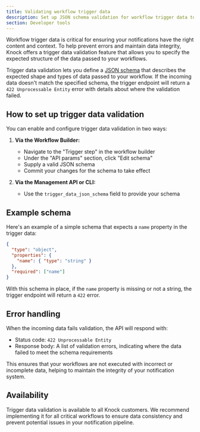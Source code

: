 ```yaml
---
title: Validating workflow trigger data
description: Set up JSON schema validation for workflow trigger data to ensure data integrity and prevent notification errors.
section: Developer tools
---
```


Workflow trigger data is critical for ensuring your notifications have the right content and context. To help prevent errors and maintain data integrity, Knock offers a trigger data validation feature that allows you to specify the expected structure of the data passed to your workflows.

Trigger data validation lets you define a <a href="https://json-schema.org/" target="_blank">JSON schema</a> that describes the expected shape and types of data passed to your workflow. If the incoming data doesn't match the specified schema, the trigger endpoint will return a `422 Unprocessable Entity` error with details about where the validation failed.

## How to set up trigger data validation

You can enable and configure trigger data validation in two ways:

1. **Via the Workflow Builder:**

   - Navigate to the "Trigger step" in the workflow builder
   - Under the "API params" section, click "Edit schema"
   - Supply a valid JSON schema
   - Commit your changes for the schema to take effect

2. **Via the Management API or CLI:**
   - Use the `trigger_data_json_schema` field to provide your schema

## Example schema

Here's an example of a simple schema that expects a `name` property in the trigger data:

```json title="Trigger data validation schema"
{
  "type": "object",
  "properties": {
    "name": { "type": "string" }
  },
  "required": ["name"]
}
```

With this schema in place, if the `name` property is missing or not a string, the trigger endpoint will return a `422` error.

## Error handling

When the incoming data fails validation, the API will respond with:

- Status code: `422 Unprocessable Entity`
- Response body: A list of validation errors, indicating where the data failed to meet the schema requirements

This ensures that your workflows are not executed with incorrect or incomplete data, helping to maintain the integrity of your notification system.

## Availability

Trigger data validation is available to all Knock customers. We recommend implementing it for all critical workflows to ensure data consistency and prevent potential issues in your notification pipeline.
